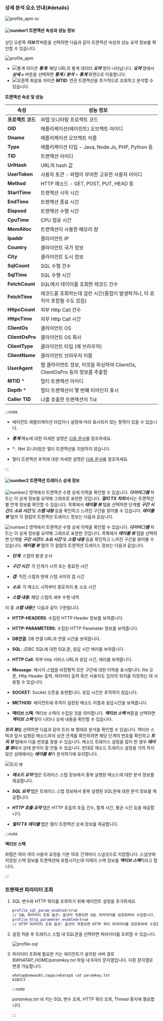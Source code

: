 ### 상세 분석 요소 안내{#details}

![profile_apm sc](/img/tx-trace-static.png)

#### ![number1](/img/number-01.png) 트랜잭션 속성과 성능 정보

상단 오른쪽 ***더보기*** 버튼을 선택하면 다음과 같이 트랜잭션 속성과 성능 요약 정보를 확인할 수 있습니다. 

![profile_apm](/img/tx-trace-dt.png)

* ![통계 아이콘](/img/ic-static.svg) ***통계***: 해당 URL의 통계 데이터 ***요약*** 창이 나타납니다. ***요약*** 창에서 ***상세 >*** 버튼을 선택하면 ***통계 / 분석*** > ***통계*** 화면으로 이동합니다. 
* ![오른쪽 화살표 아이콘](/img/ic-arrow-right.svg) ***MTID***: 연관 트랜잭션을 추가적으로 조회하고 분석할 수 있습니다.

**트랜잭션 속성 및 성능**

|속성|성능 정보|
|----|----|
|**프로젝트 코드**|와탭 모니터링 프로젝트 코드|
|**OID**|애플리케이션(에이전트) 오브젝트 아이디|
|**Oname**|애플리케이션 오브젝트 이름|
|**Type**|애플리케이션 타입 - Java, Node.Js, PHP, Python 등|
|**TID**|트랜잭션 아이디|
|**UrlHash**|URL의 hash 값|
|**UserToken**|사용자 토큰 - 와탭이 부여한 고유한 사용자 아이디|
|**Method**|HTTP 메소드 - GET, POST, PUT, HEAD 등|
|**StartTime**|트랜잭션 시작 시간|
|**EndTime**|트랜잭션 종료 시간|
|**Elapsed**|트랜잭션 수행 시간|
|**CpuTime**|CPU 점유 시간|
|**MemAlloc**|트랜잭션이 사용한 메모리 량|
|**Ipaddr**|클라이언트 IP|
|**Country**|클라이언트 국가 정보|
|**City**|클라이언트 도시 정보|
|**SqlCount**|SQL 수행 건수|
|**SqlTime**|SQL 수행 시간|
|**FetchCount**|SQL에서 데이터를 조회한 레코드 건수|
|**FetchTime**|레코드를 조회하는데 걸린 시간(중첩이 발생하거나, 타 로직이 포함될 수도 있음)|
|**HttpcCount**|외부 Http Call 건수|
|**HttpcTime**|외부 Http Call 시간|
|**ClientOs**|클라이언트 OS|
|**ClientOsPro**|클라이언트 OS 회사|
|**ClientType**|클라이언트 타입 (예 브라우저)|
|**ClientName**|클라이언트 브라우저 이름|
|**UserAgent**|웹 클라이언트 정보, 이것을 파싱하여 ClientOs, ClientOsPro 등의 정보를 추출함|
|**MTID** <span class='normal'>\*</span>|멀티 트랜잭션 아이디|
|**Depth** <span class='normal'>\*</span>|멀티 트랜잭션이 몇 번째 티어인지 표시|
|**Caller TID**|나를 호출한 트랜잭션의 Tid|

:::note

* 에이전트 애플리케이션 타입이나 설정에 따라 표시되지 않는 항목이 있을 수 있습니다.

* ***통계*** 메뉴에 대한 자세한 설명은 [다음 문서](analysis-apm-trs)를 참조하세요.

<InDoc product='dotnet'>

* <span class='normal'>*</span>: .Net 모니터링은 멀티 트랜잭션을 지원하지 않습니다.

</InDoc>

<Xclude product='dotnet'>

* 멀티 트랜잭션 추적에 대한 자세한 설명은 [다음 문서](trs-multi-trace)를 참조하세요.

</Xclude>

:::


#### ![number2](/img/number-02.png) 트랜잭션 트레이스 상세 정보

<Xclude product='dotnet'>

![number2](/img/number-02.png) 영역에서 트랜잭션 수행 상세 이력을 확인할 수 있습니다. ***다이어그램*** 차트는 이 상세 정보를 요약해 그래프로 표현한 것입니다. ***멀티 TX 차트***에서는 트랜잭션 별 연계 정보를 확인할 수 있습니다. 목록에서 ***테이블 뷰*** 탭을 선택하면 단계별 ***구간 시간***과 ***소요 시간*** 및 ***스텝 내용*** 등을 확인하고 느려진 구간을 찾아볼 수 있습니다. ***테이블 뷰*** 탭의 각 컬럼의 트랜잭션 트레이스 정보는 다음과 같습니다.

</Xclude>

<InDoc product='dotnet'>

![number2](/img/number-02.png) 영역에서 트랜잭션 수행 상세 이력을 확인할 수 있습니다. ***다이어그램*** 차트는 이 상세 정보를 요약해 그래프로 표현한 것입니다. 목록에서 ***테이블 뷰*** 탭을 선택하면 단계별 ***구간 시간***과 ***소요 시간*** 및 ***스텝 내용*** 등을 확인하고 느려진 구간을 찾아볼 수 있습니다. ***테이블 뷰*** 탭의 각 컬럼의 트랜잭션 트레이스 정보는 다음과 같습니다.

</InDoc>

* ***단계***: 스텝의 발생 순서

* ***구간 시간***: 각 단계가 시작 또는 종료한 시간

* ***갭***: 직전 스텝과 현재 스텝 사이의 갭 시간

* ***소요***: 각 메소드 시작부터 종료까지 총 소요 시간

* ***스텝 내용***: 해당 스텝의 세부 수행 내역

이 중 ***스텝 내용***은 다음과 같이 구분됩니다.

* **HTTP-HEADERS**: 수집된 HTTP Header 정보를 보여줍니다.

* **HTTP-PARAMETERS**: 수집된 HTTP Parameter 정보를 보여줍니다.

* **DB연결**: DB 연결 URL과 연결 시간을 보여줍니다.

* **SQL**: JDBC SQL에 대한 SQL문, 응답 시간 에러를 보여줍니다.

* **HTTP Call**: 외부 http 서비스 URL과 응답 시간, 에러를 보여줍니다.

* **Message**: 메시지 스텝을 비정형적 모든 구간에 대한 이력을 표시합니다. file 오픈, Http Header 출력, 파라미터 출력 혹은 사용자도 임의의 위치를 지정하는 데 사용할 수 있습니다.

* **SOCKET**: Socket 오픈을 표현합니다. 응답 시간은 추적하지 않습니다.

* **METHOD**: 에이전트에 추적이 설정된 메소드 이름과 응답시간을 보여줍니다.

* **액티브 스택**: 액티브 스택이 수집된 것을 의미합니다. ***액티브 스택*** 버튼을 선택하면 ***액티브 스택*** 창이 나타나 상세 내용을 확인할 수 있습니다.

***트리 뷰***를 선택하면 다음과 같이 트리 뷰 형태로 분석을 확인할 수 있습니다. 액티브 스택과 앞서 실행된 메소드와의 상관 관계를 확인하려면 해당 단계의 번호를 확인하고 ***트리 뷰*** 탭에서 다음 번호를 찾을 수 있습니다. 메소드 트레이스 설정을 많이 한 경우 ***테이블 뷰***에서 상태 분석이 잘 안될 수 있습니다. 반대로 메소드 트레이스 설정을 거의 하지 않은 상태에서는 ***테이블 뷰***가 분석하기에 유리합니다. 

![트리 뷰](/img/tx-trace-tree.png)

* ***메소드 요약*** 탭은 트레이스 스텝 정보에서 중복 실행된 메소드에 대한 분석 정보를 제공합니다. 

* ***SQL 요약*** 탭은 트레이스 스텝 정보에서 중복 실행된 SQL문에 대한 분석 정보를 제공합니다. 

* ***HTTP 호출 요약*** 탭은 HTTP 호출의 호출 건수, 합계 시간, 평균 시간 등을 제공합니다. 

<Xclude product='dotnet'>

* ***멀티 TX 테이블*** 탭은 멀티 트랜잭션 상세 정보를 제공합니다.

</Xclude>

:::note

**액티브 스택**

와탭은 여러 개의 사용자 요청을 기본 10초 간격마다 스냅샷으로 저장합니다. 스냅샷에 저장된 스택 정보를 트랜잭션에 포함시키는데 이때의 스택 정보를 ***액티브 스택***이라고 합니다.

:::

### 트랜잭션 파라미터 조회

1. SQL 변수와 HTTP 쿼리를 조회하기 위해 에이전트 설정을 추가하세요.

    ```bash title='whatap.conf' {1,3}
    profile_sql_param_enabled=true 
    // SQL 파라미터 조회 옵션: 옵션이 적용되면 SQL 파라미터를 암호화하여 수집합니다.
    profile_http_parameter_enabled=true 
    // HTTP 파라미터 조회 옵션: 옵션이 적용되면 HTTP 쿼리 파라미터를 암호화하여 수집합니다.
    ```

1. 설정 적용 후 트레이스 스텝 내 SQL문을 선택하면 파라미터를 조회할 수 있습니다.

    ![profile-sql](https://img.whatap.io/media/images/Screenshot_2020-12-15_W_JAVA_DEMO_5490_-_Application_Monitoring18.png)  

1. 파라미터 조회에 필요한 키는 에이전트가 설치된 서버 경로 *$WHATAP_HOME/paramkey.txt* 파일 내 6자리 문자열입니다. 다른 문자열로 변경 가능합니다.

    ```bash title='paramkey.txt'
    whatap@vmwas01:/apps/whatap$ cat paramkey.txt
    A1B2C3
    ```

    :::note

    *paramkey.txt* 내 키는 SQL 변수 조회, HTTP 쿼리 조회, Thread 중지에 필요합니다.
    
    :::